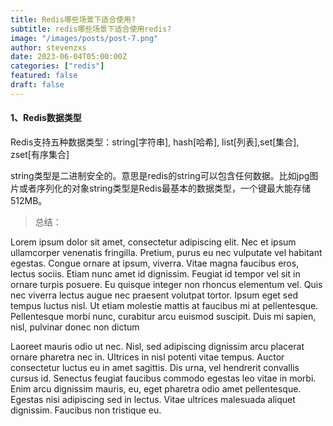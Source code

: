 ```yaml
---
title: Redis哪些场景下适合使用?
subtitle: redis哪些场景下适合使用redis?
image: "/images/posts/post-7.png"
author: stevenzxs
date: 2023-06-04T05:00:00Z
categories: ["redis"]
featured: false
draft: false
---
```


#### 1、Redis数据类型

Redis支持五种数据类型：string[字符串], hash[哈希], list[列表],set[集合], zset[有序集合]

string类型是二进制安全的。意思是redis的string可以包含任何数据。比如jpg图片或者序列化的对象string类型是Redis最基本的数据类型，一个键最大能存储512MB。

<Blockquote name="Alexender Smith">
  总结：
</Blockquote>

Lorem ipsum dolor sit amet, consectetur adipiscing elit. Nec et ipsum ullamcorper venenatis fringilla. Pretium, purus eu nec vulputate vel habitant egestas. Congue ornare at ipsum, viverra. Vitae magna faucibus eros, lectus sociis. Etiam nunc amet id dignissim. Feugiat id tempor vel sit in ornare turpis posuere. Eu quisque integer non rhoncus elementum vel. Quis nec viverra lectus augue nec praesent volutpat tortor. Ipsum eget sed tempus luctus nisl. Ut etiam molestie mattis at faucibus mi at pellentesque. Pellentesque morbi nunc, curabitur arcu euismod suscipit. Duis mi sapien, nisl, pulvinar donec non dictum

Laoreet mauris odio ut nec. Nisl, sed adipiscing dignissim arcu placerat ornare pharetra nec in. Ultrices in nisl potenti vitae tempus. Auctor consectetur luctus eu in amet sagittis. Dis urna, vel hendrerit convallis cursus id.
Senectus feugiat faucibus commodo egestas leo vitae in morbi. Enim arcu dignissim mauris, eu, eget pharetra odio amet pellentesque. Egestas nisi adipiscing sed in lectus. Vitae ultrices malesuada aliquet dignissim. Faucibus non tristique eu.
